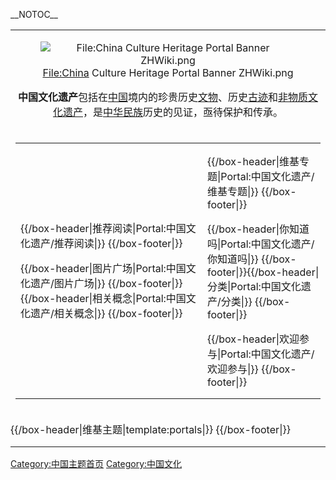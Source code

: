 __NOTOC__
{| width="100%" cellpadding="5" cellspacing="10" style="background:#e59a62; border-style:ridge; border-width:4px; border-color: #60422a"
|-
| colspan="3" |
<div style="text-align: center">
{{browsebar}}

[[File:China_Culture_Heritage_Portal_Banner_ZHWiki.png|File:China Culture Heritage Portal Banner ZHWiki.png]]

'''中国文化遗产'''包括在[[中国|中国]]境内的珍贵历史[[文物|文物]]、历史[[古迹|古迹]]和[[非物质文化遗产|非物质文化遗产]]，是[[中华民族|中华民族]]历史的见证，亟待保护和传承。
</div>
|-
| colspan="3" |
{| cellspacing="0" cellpadding="0"
|-
| valign="top" style="width: 56%; padding-right: 10px; margin:0;" | 
{{/box-header|推荐阅读|Portal:中国文化遗产/推荐阅读|}}
{{Portal:中国文化遗产/推荐阅读}}
{{/box-footer|}}

{{/box-header|图片广场|Portal:中国文化遗产/图片广场|}}
{{Portal:中国文化遗产/图片广场}}
{{/box-footer|}}{{/box-header|相关概念|Portal:中国文化遗产/相关概念|}}
{{Portal:中国文化遗产/相关概念}}
{{/box-footer|}}

| valign="top" style="width: 33%; padding: 0; margin:0;" | 

{{/box-header|维基专题|Portal:中国文化遗产/维基专题|}}
{{Portal:中国文化遗产/维基专题}}
{{/box-footer|}}

{{/box-header|你知道吗|Portal:中国文化遗产/你知道吗|}}
{{Portal:中国文化遗产/你知道吗}}
{{/box-footer|}}{{/box-header|分类|Portal:中国文化遗产/分类|}}
{{Portal:中国文化遗产/分类}}
{{/box-footer|}}

{{/box-header|欢迎参与|Portal:中国文化遗产/欢迎参与|}}
{{Portal:中国文化遗产/欢迎参与}}
{{/box-footer|}}
|}
|-
| colspan="3" style="padding: 0; margin:0;" |
{{/box-header|维基主题|template:portals|}}
{{portals}}
{{/box-footer|}}
|}

[[Category:中国主题首页|Category:中国主题首页]]
[[Category:中国文化|Category:中国文化]]